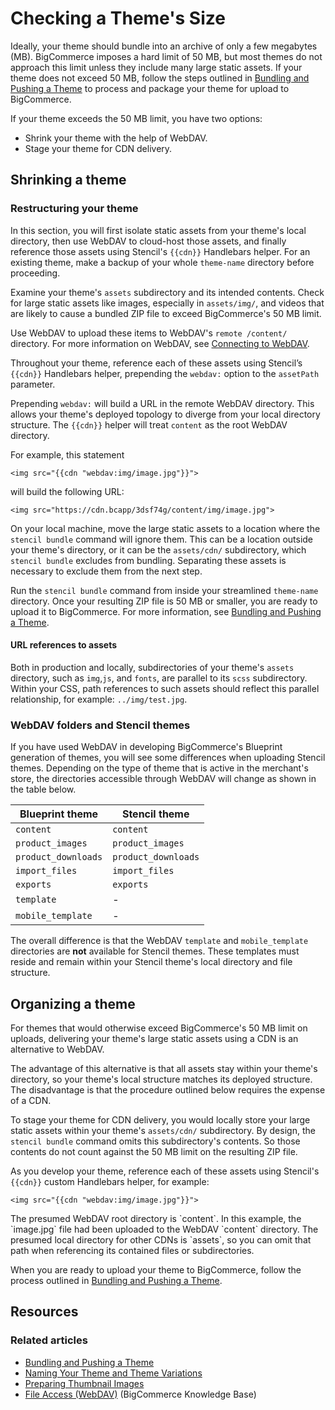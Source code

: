 # Checking a Theme's Size

 

Ideally, your theme should bundle into an archive of only a few megabytes (MB). BigCommerce imposes a hard limit of 50 MB, but most themes do not approach this limit unless they include many large static assets. If your theme does not exceed 50 MB, follow the steps outlined in [Bundling and Pushing a Theme](/stencil-docs/deploying-a-theme/bundling-and-pushing) to process and package your theme for upload to BigCommerce.


If your theme exceeds the 50 MB limit, you have two options:

* Shrink your theme with the help of WebDAV.
* Stage your theme for CDN delivery.

## Shrinking a theme

### Restructuring your theme

In this section, you will first isolate static assets from your theme's local directory, then use WebDAV to cloud-host those assets, and finally reference those assets using Stencil's `{{cdn}}` Handlebars helper. For an existing theme, make a backup of your whole `theme‑name` directory before proceeding.

Examine your theme's `assets` subdirectory and its intended contents. Check for large static assets like images, especially in `assets/img/`, and videos that are likely to cause a bundled ZIP file to exceed BigCommerce's 50 MB limit.

Use WebDAV to upload these items to WebDAV's `remote /content/` directory. For more information on WebDAV, see [Connecting to WebDAV](https://support.bigcommerce.com/s/article/File-Access-WebDAV).

Throughout your theme, reference each of these assets using Stencil’s `{{cdn}}` Handlebars helper, prepending the `webdav:` option to the `assetPath` parameter.

Prepending `webdav:` will build a URL in the remote WebDAV directory. This allows your theme's deployed topology to diverge from your local directory structure. The `{{cdn}}` helper will treat `content` as the root WebDAV directory. 

For example, this statement


```
<img src="{{cdn "webdav:img/image.jpg"}}">
```

will build the following URL:

```
<img src="https://cdn.bcapp/3dsf74g/content/img/image.jpg">
```

On your local machine, move the large static assets to a location where the `stencil bundle` command will ignore them. This can be a location outside your theme's directory, or it can be the `assets/cdn/` subdirectory, which `stencil bundle` excludes from bundling. Separating these assets is necessary to exclude them from the next step.

Run the `stencil bundle` command from inside your streamlined `theme‑name` directory. Once your resulting ZIP file is 50 MB or smaller, you are ready to upload it to BigCommerce. For more information, see [Bundling and Pushing a Theme](/stencil-docs/deploying-a-theme/bundling-and-pushing).

<Callout type="warning">

 #### URL references to assets
 Both in production and locally, subdirectories of your theme's `assets` directory, such as `img`,`js`, and `fonts`, are parallel to its `scss` subdirectory. Within your CSS, path references to such assets should reflect this parallel relationship, for example: `../img/test.jpg`.
 </Callout>

### WebDAV folders and Stencil themes

If you have used WebDAV in developing BigCommerce's Blueprint generation of themes, you will see some differences when uploading Stencil themes. Depending on the type of theme that is active in the merchant's store, the directories accessible through WebDAV will change as shown in the table below.

| Blueprint theme | Stencil theme |
| ----------- | ----------- |
| `content` | `content` |
| `product_images` | `product_images` |
| `product_downloads` | `product_downloads` |
| `import_files` | `import_files` |
| `exports` | `exports` |
| `template` | - |
| `mobile_template` | - |

The overall difference is that the WebDAV `template` and `mobile_template` directories are **not** available for Stencil themes. These templates must reside and remain within your Stencil theme's local directory and file structure.

## Organizing a theme

For themes that would otherwise exceed BigCommerce's 50 MB limit on uploads, delivering your theme's large static assets using a CDN is an alternative to WebDAV.

The advantage of this alternative is that all assets stay within your theme's directory, so your theme's local structure matches its deployed structure. The disadvantage is that the procedure outlined below requires the expense of a CDN.

To stage your theme for CDN delivery, you would locally store your large static assets within your theme's
`assets/cdn/` subdirectory. By design, the `stencil bundle` command omits this subdirectory's contents. So those contents do not count against the 50 MB limit on the resulting ZIP file.

As you develop your theme, reference each of these assets using Stencil's `{{cdn}}` custom Handlebars helper, for example:

```
<img src="{{cdn "webdav:img/image.jpg"}}">
```

<Callout type="info" emoji="ℹ️">
 The presumed WebDAV root directory is `content`. In this example, the `image.jpg` file had been uploaded to the WebDAV `content` directory. The presumed local directory for other CDNs is `assets`, so you can omit that path when referencing its contained files or subdirectories.
 </Callout>


When you are ready to upload your theme to BigCommerce, follow the process outlined in [Bundling and Pushing a Theme](/stencil-docs/deploying-a-theme/bundling-and-pushing).

## Resources

### Related articles
* [Bundling and Pushing a Theme](/stencil-docs/deploying-a-theme/bundling-and-pushing)
* [Naming Your Theme and Theme Variations](/stencil-docs/deploying-a-theme/naming-your-theme)
* [Preparing Thumbnail Images](/stencil-docs/deploying-a-theme/preparing-thumbnail-images)
* [File Access (WebDAV)](https://support.bigcommerce.com/s/article/File-Access-WebDAV#manual) (BigCommerce Knowledge Base)
